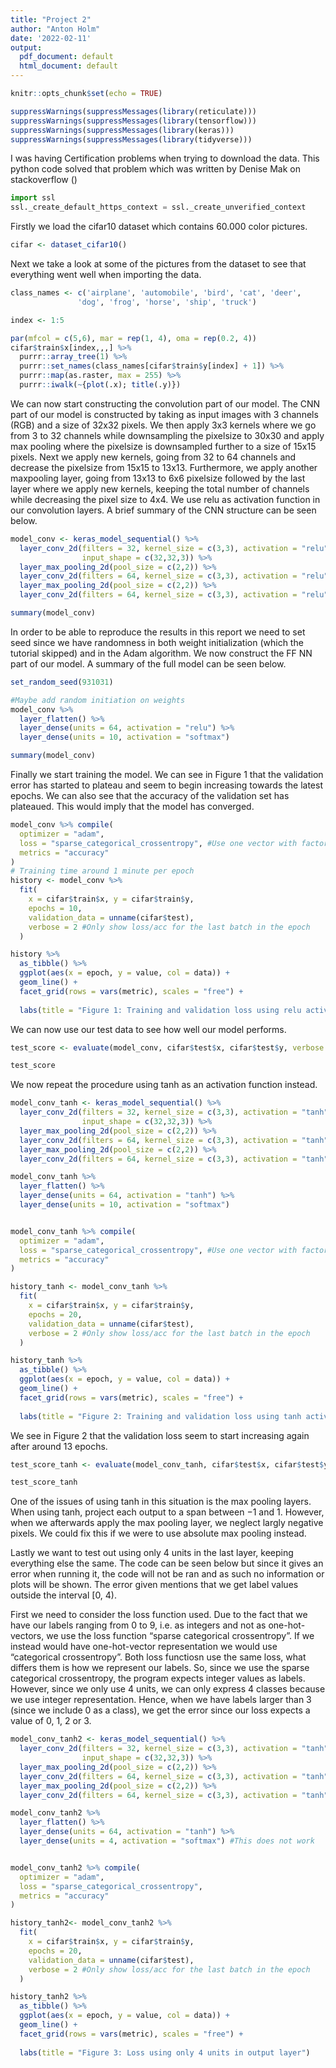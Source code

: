 ---
title: "Project 2"
author: "Anton Holm"
date: '2022-02-11'
output:
  pdf_document: default
  html_document: default
---

```{r setup, include=FALSE}
knitr::opts_chunk$set(echo = TRUE)
```

```{r}
suppressWarnings(suppressMessages(library(reticulate)))
suppressWarnings(suppressMessages(library(tensorflow)))
suppressWarnings(suppressMessages(library(keras)))
suppressWarnings(suppressMessages(library(tidyverse)))
```

I was having Certification problems when trying to download the data. This python code solved that problem which was written by Denise Mak on stackoverflow (\textit{https://stackoverflow.com/questions/69687794/unable-to-manually-load-cifar10-dataset})

```{python}
import ssl
ssl._create_default_https_context = ssl._create_unverified_context
```

Firstly we load the cifar10 dataset which contains 60.000 color pictures.

```{r}
cifar <- dataset_cifar10()
```

Next we take a look at some of the pictures from the dataset to see that everything went well when importing the data.

```{r}
class_names <- c('airplane', 'automobile', 'bird', 'cat', 'deer',
               'dog', 'frog', 'horse', 'ship', 'truck')

index <- 1:5

par(mfcol = c(5,6), mar = rep(1, 4), oma = rep(0.2, 4))
cifar$train$x[index,,,] %>% 
  purrr::array_tree(1) %>%
  purrr::set_names(class_names[cifar$train$y[index] + 1]) %>% 
  purrr::map(as.raster, max = 255) %>%
  purrr::iwalk(~{plot(.x); title(.y)})
```

We can now start constructing the convolution part of our model. The CNN part of our model is constructed by taking as input images with 3 channels (RGB) and a size of 32x32 pixels. We then apply 3x3 kernels where we go from 3 to 32 channels while downsampling the pixelsize to 30x30 and apply max pooling where the pixelsize is downsampled further to a size of 15x15 pixels. Next we apply new kernels, going from 32 to 64 channels and decrease the pixelsize from 15x15 to 13x13. Furthermore, we apply another maxpooling layer, going from 13x13 to 6x6 pixelsize followed by the last layer where we apply new kernels, keeping the total number of channels while decreasing the pixel size to 4x4. We use relu as activation function in our convolution layers. A brief summary of the CNN structure can be seen below.
```{r}
model_conv <- keras_model_sequential() %>% 
  layer_conv_2d(filters = 32, kernel_size = c(3,3), activation = "relu", 
                input_shape = c(32,32,3)) %>% 
  layer_max_pooling_2d(pool_size = c(2,2)) %>% 
  layer_conv_2d(filters = 64, kernel_size = c(3,3), activation = "relu") %>% 
  layer_max_pooling_2d(pool_size = c(2,2)) %>% 
  layer_conv_2d(filters = 64, kernel_size = c(3,3), activation = "relu")
```

```{r}
summary(model_conv)
```

In order to be able to reproduce the results in this report we need to set seed since we have randomness in both weight initialization (which the tutorial skipped) and in the Adam algorithm. We now construct the FF NN part of our model. A summary of the full model can be seen below.

```{r}
set_random_seed(931031)

#Maybe add random initiation on weights
model_conv %>% 
  layer_flatten() %>% 
  layer_dense(units = 64, activation = "relu") %>% 
  layer_dense(units = 10, activation = "softmax")

summary(model_conv)
```

Finally we start training the model. We can see in Figure 1 that the validation error has started to plateau and seem to begin increasing towards the latest epochs. We can also see that the accuracy of the validation set has plateaued. This would imply that the model has converged. 

```{r}
model_conv %>% compile(
  optimizer = "adam",
  loss = "sparse_categorical_crossentropy", #Use one vector with factors 1-10 for classes instead of one-hot vectors
  metrics = "accuracy"
)
# Training time around 1 minute per epoch
history <- model_conv %>% 
  fit(
    x = cifar$train$x, y = cifar$train$y,
    epochs = 10,
    validation_data = unname(cifar$test),
    verbose = 2 #Only show loss/acc for the last batch in the epoch
  )

history %>% 
  as_tibble() %>% 
  ggplot(aes(x = epoch, y = value, col = data)) +
  geom_line() +
  facet_grid(rows = vars(metric), scales = "free") +
  
  labs(title = "Figure 1: Training and validation loss using relu activation function")
```

We can now use our test data to see how well our model performs.

```{r}
test_score <- evaluate(model_conv, cifar$test$x, cifar$test$y, verbose = 0)

test_score
```

We now repeat the procedure using tanh as an activation function instead.

```{r}
model_conv_tanh <- keras_model_sequential() %>% 
  layer_conv_2d(filters = 32, kernel_size = c(3,3), activation = "tanh", 
                input_shape = c(32,32,3)) %>% 
  layer_max_pooling_2d(pool_size = c(2,2)) %>% 
  layer_conv_2d(filters = 64, kernel_size = c(3,3), activation = "tanh") %>% 
  layer_max_pooling_2d(pool_size = c(2,2)) %>% 
  layer_conv_2d(filters = 64, kernel_size = c(3,3), activation = "tanh")

model_conv_tanh %>% 
  layer_flatten() %>% 
  layer_dense(units = 64, activation = "tanh") %>% 
  layer_dense(units = 10, activation = "softmax")


model_conv_tanh %>% compile(
  optimizer = "adam",
  loss = "sparse_categorical_crossentropy", #Use one vector with factors 1-10 for classes instead of one-hot vectors
  metrics = "accuracy"
)

history_tanh <- model_conv_tanh %>% 
  fit(
    x = cifar$train$x, y = cifar$train$y,
    epochs = 20,
    validation_data = unname(cifar$test),
    verbose = 2 #Only show loss/acc for the last batch in the epoch
  )

history_tanh %>% 
  as_tibble() %>% 
  ggplot(aes(x = epoch, y = value, col = data)) +
  geom_line() +
  facet_grid(rows = vars(metric), scales = "free") +
  
  labs(title = "Figure 2: Training and validation loss using tanh activation function")
```

We see in Figure 2 that the validation loss seem to start increasing again after around 13 epochs.  
```{r}
test_score_tanh <- evaluate(model_conv_tanh, cifar$test$x, cifar$test$y, verbose = 0)

test_score_tanh
```

One of the issues of using tanh in this situation is the max pooling layers. When using tanh, project each output to a span between $-1$ and $1$. However, when we afterwards apply the max pooling layer, we neglect largly negative pixels. We could fix this if we were to use absolute max pooling instead.

Lastly we want to test out using only 4 units in the last layer, keeping everything else the same. The code can be seen below but since it gives an error when running it, the code will not be ran and as such no information or plots will be shown. The error given mentions that we get label values outside the interval [0, 4). 

First we need to consider the loss function used. Due to the fact that we have our labels ranging from 0 to 9, i.e. as integers and not as one-hot-vectors, we use the loss function "sparse categorical crossentropy". If we instead would have one-hot-vector representation we would use "categorical crossentropy". Both loss functiosn use the same loss, what differs them is how we represent our labels. So, since we use the sparse categorical crossentropy, the program expects integer values as labels. However, since we only use 4 units, we can only express 4 classes because we use integer representation. Hence, when we have labels larger than 3 (since we include 0 as a class), we get the error since our loss expects a value of 0, 1, 2 or 3.

```{r, eval=FALSE}
model_conv_tanh2 <- keras_model_sequential() %>% 
  layer_conv_2d(filters = 32, kernel_size = c(3,3), activation = "tanh", 
                input_shape = c(32,32,3)) %>% 
  layer_max_pooling_2d(pool_size = c(2,2)) %>% 
  layer_conv_2d(filters = 64, kernel_size = c(3,3), activation = "tanh") %>% 
  layer_max_pooling_2d(pool_size = c(2,2)) %>% 
  layer_conv_2d(filters = 64, kernel_size = c(3,3), activation = "tanh")

model_conv_tanh2 %>% 
  layer_flatten() %>% 
  layer_dense(units = 64, activation = "tanh") %>% 
  layer_dense(units = 4, activation = "softmax") #This does not work


model_conv_tanh2 %>% compile(
  optimizer = "adam",
  loss = "sparse_categorical_crossentropy",
  metrics = "accuracy"
)

history_tanh2<- model_conv_tanh2 %>% 
  fit(
    x = cifar$train$x, y = cifar$train$y,
    epochs = 20,
    validation_data = unname(cifar$test),
    verbose = 2 #Only show loss/acc for the last batch in the epoch
  )

history_tanh2 %>% 
  as_tibble() %>% 
  ggplot(aes(x = epoch, y = value, col = data)) +
  geom_line() +
  facet_grid(rows = vars(metric), scales = "free") +
  
  labs(title = "Figure 3: Loss using only 4 units in output layer")
```






